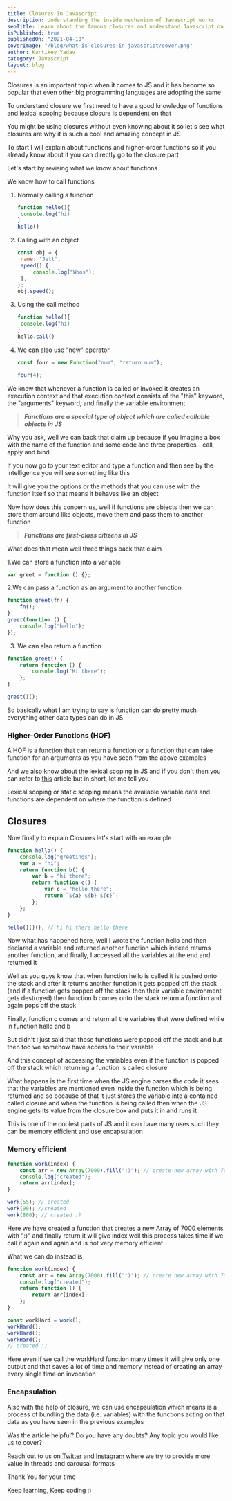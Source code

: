 ```yaml
---
title: Closures In Javascript
description: Understanding the inside mechanism of Javascript works
seoTitle: Learn about the famous closures and understand Javascript on an even deeper level here with examples and advantages of closures
isPublished: true
publishedOn: "2021-04-10"
coverImage: "/blog/what-is-closures-in-javascript/cover.png"
author: Kartikey Yadav
category: Javascript
layout: blog
---
```


<!--StartFragment-->

Closures is an important topic when it comes to JS and it has become so popular that even other big programming languages are adopting the same

To understand closure we first need to have a good knowledge of functions and lexical scoping because closure is dependent on that

You might be using closures without even knowing about it so let's see what closures are why it is such a cool and amazing concept in JS

To start I will explain about functions and higher-order functions so if you already know about it you can directly go to the closure part

Let's start by revising what we know about functions

We know how to call functions

1. Normally calling a function

   ```javascript
   function hello(){
   	console.log("hi)
   }
   hello()
   ```

2. Calling with an object

   ```javascript
   const obj = {
   	name: "Jett",
   	speed() {
   		console.log("Woos");
   	},
   };
   obj.speed();
   ```

3. Using the call method

   ```javascript
   function hello(){
   	console.log("hi)
   }
   hello.call()
   ```

4. We can also use "new" operator

   ```javascript
   const four = new Function("num", "return num");

   four(4);
   ```

We know that whenever a function is called or invoked it creates an execution context and that execution context consists of the "this" keyword, the "arguments" keyword, and finally the variable environment

> **_Functions are a special type of object which are called callable objects in JS_**

Why you ask, well we can back that claim up because if you imagine a box with the name of the function and some code and three properties - call, apply and bind

<!-- ![Function](/assets/functions-are-objects.png "Inside of the function") -->

If you now go to your text editor and type a function and then see by the intelligence you will see something like this

<!-- ![Functions are objects](/assets/function.png "Functions are objects") -->

It will give you the options or the methods that you can use with the function itself so that means it behaves like an object

Now how does this concern us, well if functions are objects then we can store them around like objects, move them and pass them to another function

> **_Functions are first-class citizens in JS_**

What does that mean well three things back that claim

1.We can store a function into a variable

```javascript
var greet = function () {};
```

2.We can pass a function as an argument to another function

```javascript
function greet(fn) {
	fn();
}
greet(function () {
	console.log("hello");
});
```

3. We can also return a function

```javascript
function greet() {
	return function () {
		console.log("Hi there");
	};
}

greet()();
```

So basically what I am trying to say is function can do pretty much everything other data types can do in JS

### Higher-Order Functions (HOF)

A HOF is a function that can return a function or a function that can take function for an arguments as you have seen from the above examples

And we also know about the lexical scoping in JS and if you don't then you can refer to [](https://developersdomain.netlify.app/execution-context-lexical-environmenet-scope-chain)[this](https://www.aviatecoders.com/execution-context-lexical-environmenet-scope-chain) article but in short, let me tell you

Lexical scoping or static scoping means the available variable data and functions are dependent on where the function is defined

## Closures

Now finally to explain Closures let's start with an example

```javascript
function hello() {
	console.log("greetings");
	var a = "hi";
	return function b() {
		var b = "hi there";
		return function c() {
			var c = "hello there";
			return `${a} ${b} ${c}`;
		};
	};
}

hello()()(); // hi hi there hello there
```

Now what has happened here, well I wrote the function hello and then declared a variable and returned another function which indeed returns another function, and finally, I accessed all the variables at the end and returned it

Well as you guys know that when function hello is called it is pushed onto the stack and after it returns another function it gets popped off the stack (and if a function gets popped off the stack then their variable environment gets destroyed) then function b comes onto the stack return a function and again pops off the stack

Finally, function c comes and return all the variables that were defined while in function hello and b

But didn't I just said that those functions were popped off the stack and but then too we somehow have access to their variable

And this concept of accessing the variables even if the function is popped off the stack which returning a function is called closure

What happens is the first time when the JS engine parses the code it sees that the variables are mentioned even inside the function which is being returned and so because of that it just stores the variable into a contained called closure and when the function is being called then when the JS engine gets its value from the closure box and puts it in and runs it

This is one of the coolest parts of JS and it can have many uses such they can be memory efficient and use encapsulation

### Memory efficient

```javascript
function work(index) {
	const arr = new Array(7000).fill(":)"); // create new array with 7000 elements of :)
	console.log("created");
	return arr[index];
}

work(55); // created
work(99); //created
work(800); // created :)
```

Here we have created a function that creates a new Array of 7000 elements with ":)" and finally return it will give index well this process takes time if we call it again and again and is not very memory efficient

What we can do instead is

```javascript
function work(index) {
	const arr = new Array(7000).fill(":)"); // create new array with 7000 elements of :)
	console.log("created");
	return function () {
		return arr[index];
	};
}

const workHard = work();
workHard();
workHard();
workHard();
// created :)
```

Here even if we call the workHard function many times it will give only one output and that saves a lot of time and memory instead of creating an array every single time on invocation

### Encapsulation

Also with the help of closure, we can use encapsulation which means is a process of bundling the data (i.e. variables) with the functions acting on that data as you have seen in the previous examples

Was the article helpful? Do you have any doubts? Any topic you would like us to cover?

Reach out to us on [](https://twitter.com/kartikey_yadav7)[Twitter](https://twitter.com/aviatecoders) and [Instagram](https://instagram.com/aviatecoders) where we try to provide more value in threads and carousal formats

Thank You for your time

Keep learning, Keep coding :)

<!--EndFragment-->
